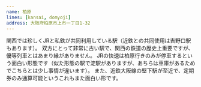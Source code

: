 ```yaml
---
name: 柏原
lines: [kansai, domyoji]
address: 大阪府柏原市上市一丁目1-32
---
```



関西では珍しくJRと私鉄が共同利用している駅（近鉄との共同使用は<AutoStationLink slug="yoshinoguchi">吉野口</AutoStationLink>駅もあります）。
双方にとって非常に古い駅で、関西の鉄道の歴史上重要ですが、優等列車とはあまり縁がありません。
JRの快速は柏原行きのみが停車するという面白い形態です（似た形態の駅で<AutoStationLink slug="yodo">淀</AutoStationLink>駅がありますが、あちらは車庫があるためでこちらとは少し事情が違います）。
また、近鉄大阪線の<AutoStationLink slug="katashimo">堅下</AutoStationLink>駅が至近で、定期券のみ通算可能というこれもまた面白い形です。
